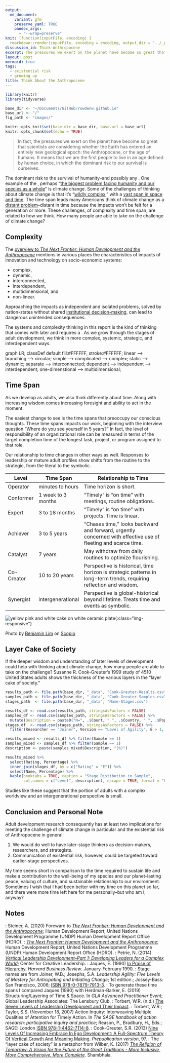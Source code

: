 ```yaml
---
output:
  md_document:
    variant: gfm
    preserve_yaml: TRUE
    pandoc_args:
      - "--wrap=preserve"
knit: (function(inputFile, encoding) {
  rmarkdown::render(inputFile, encoding = encoding, output_dir = "../_posts") })
discussion_id: Think-Anthropocene
excerpt: The pressures we exert on the planet have become so great that scientists are considering whether the Earth has entered an entirely new geological epoch, the Anthropocene, or the age of humans. It means that we are the first people to live in an age defined by human choice, in which the dominant risk to our survival is ourselves.
layout: post
mermaid: true
tags:
  - existential risk
  - growing up
title: Think About the Anthropocene
---
```


```r
library(knitr)
library(tidyverse)

base_dir <- "~/Documents/GitHub/rowdenw.github.io"
base_url <- "/"
fig_path <- "images/"

knitr::opts_knit$set(base.dir = base_dir, base.url = base_url)
knitr::opts_chunk$set(echo = TRUE)
```

> In fact, the pressures we exert on the planet have become so great that scientists are considering whether the Earth has entered an entirely new geological epoch: the Anthropocene, or the age of humans. It means that we are the first people to live in an age defined by human choice, in which the dominant risk to our survival is ourselves.`[^1]`{=markdown}

The dominant risk to the survival of humanity--and possibly any `[galactic intelligent life--is self-annihilation]({% post_url 2021-01-26-Estimate-Galactic-ETI %})`{=markdown}. One example of the `[major problems in the world]({% post_url 2021-03-14-Grown-Up-Thinking %})`{=markdown}, perhaps "[the biggest problem facing humanity and our species as a whole](https://youtu.be/29ciz1TEXjI?t=166)" is climate change. Some of the challenges of thinking about climate change is that it's "[wildly complex](https://youtu.be/9Pqp_8XLC6c?t=178)," with a [vast span in space and time](https://youtu.be/9Pqp_8XLC6c?t=255). The time span leads many Americans think of climate change as a [distant problem](https://youtu.be/DkZ7BJQupVA?t=90)--distant in time because the impacts won't be felt for a generation or more. These challenges, of complexity and time span, are related to how we think. How many people are able to take on the challenge of climate change?

## Complexity

The [overview to _The Next Frontier: Human Development and the Anthropocene_](http://hdr.undp.org/sites/default/files/hdr_2020_overview_english.pdf) mentions in various places the characteristics of impacts of innovation and technology on socio-economic systems:

* complex,
* dynamic,
* interconnected,
* interdependent,
* multidimensional, and
* non-linear.

Approaching the impacts as independent and isolated problems, solved by nation-states without shared [institutional decision-making](https://80000hours.org/problem-profiles/improving-institutional-decision-making/), can lead to dangerous unintended consequences.`[^2]`{=markdown}

The systems and complexity thinking in this report is the kind of thinking that comes with later `[adult development]({% post_url 2021-03-07-What-Is-Growing-Up %})`{=markdown} and requires a `[shifts in thinking]({% post_url 2021-03-14-Grown-Up-Thinking %})`{=markdown}. As we grow through the stages of adult development, we think in more complex, systemic, strategic, and interdependent ways.`[^3]`{=markdown} 

`<div class="mermaid">`{=html}
`graph LR;`{=html}
`	classDef default fill:#FFFFFF, stroke:#FFFFFF;`{=html}
`	linear --> branching --> circular;`{=html}
`	simple --> complicated --> complex;`{=html}
`	static --> dynamic;`{=html}
`	separate --> interconnected;`{=html}
`	dependent --> independent --> interdependent;`{=html}
`	one-dimenstional --> multidimensional;`{=html}
`</div>`{=html}

## Time Span

As we develop as adults, we also think differently about time. Along with increasing wisdom comes increasing foresight and ability to act in the moment.

The easiest change to see is the time spans that preoccupy our conscious thoughts. These time spans impacts our work, beginning with the interview question "Where do you see yourself in 5 years?" In fact, the level of responsibility of an organizational role can be measured in terms of the target completion time of the longest task, project, or program assigned to that role.`[^4]`{=markdown}

Our relationship to time changes in other ways as well. Responses to leadership or mature adult profiles show shifts from the routine to the strategic, from the literal to the symbolic.

| Level`[^5]`{=markdown} | Time Span`[^6]`{=markdown}      | Relationship to Time                                         |
| ---------------------- | ------------------------------- | ------------------------------------------------------------ |
| Operator               | minutes to hours                | Time horizon is short.`[^7]`{=markdown}                      |
| Conformer              | 1 week to 3 months              | "Timely" is "on time" with meetings, routine obligations.`[^8]`{=markdown} |
| Expert                 | 3 to 18 months`[^8]`{=markdown} | "Timely" is "on time" with projects.`[^8]`{=markdown} Time is linear.`[^9]`{=markdown} |
| Achiever               | 3 to 5 years                    | "Chases time,"`[^7]`{=markdown} looks backward and forward, urgently concerned with effective use of fleeting and scarce time.`[^9]`{=markdown} |
| Catalyst               | 7 years                         | May withdraw from daily routines to optimize flourishing.`[^9]`{=markdown} |
| Co-Creator             | 10 to 20 years                  | Perspective is historical, time horizon is strategic`[^8]`{=markdown} patterns in long-term trends, requiring reflection and wisdom.`[^9]`{=markdown} |
| Synergist              | intergenerational               | Perspective is global-historical beyond lifetime.`[^9]`{=markdown} Treats time and events as symbolic.`[^7]`{=markdown} |

![yellow pink and white cake on white ceramic plate](/images/yellow_pink_and_white_cake_on_white_ceramic_plate-scopio-bdc236c5-b8a0-4d84-8e78-5a221d835755.jpeg){:class="img-responsive"}

Photo by  [Benjamin Lim](https://scop.io/collections/vendors?q=Benjamin+Lim) on  [Scopio](https://scop.io/)

## Layer Cake of Society

If the deeper wisdom and understanding of later levels of development could help with thinking about climate change, how many people are able to take on the challenge? Susanne R. Cook-Greuter's 1999 study of 4510 United States adults`[^9]`{=markdown} shows the thickness of the various layers`[^5]`{=markdown} in the "layer cake of society."`[^10]`{=markdown}

```r
results_path <- file.path(base_dir, "_data", "Cook-Greuter-Results.csv")
samples_path <- file.path(base_dir, "_data", "Cook-Greuter-Samples.csv")
stages_path  <- file.path(base_dir, "_data", "Name-Stages.csv")

results_df <- read.csv(results_path, stringsAsFactors = FALSE)
samples_df <- read.csv(samples_path, stringsAsFactors = FALSE) %>%
  mutate(Description = paste0("N=", .$Count, " ", .$Country, " ", .$Population))
stages_df  <- read.csv(stages_path, stringsAsFactors = FALSE) %>%
  filter(Researcher == "Joiner", Version == "Level of Agility", E > 1, E < 10)

results_mixed <- results_df %>% filter(Sample == 1)
samples_mixed <- samples_df %>% filter(Sample == 1)
description <- paste(samples_mixed$Description, "(%)")

results_mixed %>% 
  select(Rating, Percentage) %>%
  inner_join(stages_df, by = c("Rating" = "E")) %>%
  select(Name, Percentage) %>%
  kable(booktabs = TRUE, caption = "Stage Distibution in Sample",
        col.names = c("Level", description), escape = TRUE, format = "html")
```

Studies like these suggest that the portion of adults with a complex worldview and an intergenerational perspective is small.

## Conclusion and Personal Note

Adult development research consequently has at least two implications for meeting the challenge of climate change in particular and the existential risk of Anthropocene in general:

1. We would do well to have later-stage thinkers as decision-makers, researchers, and strategists.
2. Communication of existential risk, however, could be targeted toward earlier-stage perspectives.

My time seems short in comparison to the time required to sustain life and make a contribution to the well-being of my species and our planet--lasting peace, valuing of culture, and sustainable relationship to our environment. Sometimes I wish that I had been better with my time on this planet so far, and there were more time left here for me personally--but who am I, anyway?

## Notes

`[^1]`{=markdown}: Steiner, A. (2020) Foreward to _[The Next Frontier: Human Development and the Anthropocene](http://hdr.undp.org/sites/default/files/hdr_2020_overview_english.pdf)_; Human Development Report; United Nations Development Programme (UNDP) Human Development Report Office (HDRO).
`[^2]`{=markdown}: _[The Next Frontier: Human Development and the Anthropocene](http://hdr.undp.org/sites/default/files/hdr_2020_overview_english.pdf)_; Human Development Report; United Nations Development Programme (UNDP) Human Development Report Office (HDRO).
`[^3]`{=markdown}: Petrie, N. (2014) _[Vertical Leadership Development–Part 1: Developing Leaders for a Complex World](https://14226776-c20f-46a2-bcd6-85cefe57153f.filesusr.com/ugd/a8b141_65db299b1e274cdc84e3de48016b9862.pdf)_; Center for Creative Leadership.
`[^4]`{=markdown}: Jaques, E. (1990) [In Praise of Hierarchy](https://hbr.org/1990/01/in-praise-of-hierarchy). _Harvard Business Review_. January-February 1990.
`[^5]`{=markdown}: Stage names are from Joiner, W.B.; Josephs, S.A. *Leadership Agility: Five Levels of Mastery for Anticipating and Initiating Change*; 1st edition.; Jossey-Bass: San Francisco, 2006; [ISBN 978-0-7879-7913-3](https://isbn.nu/9780787979133).
`[^6]`{=markdown}: To generate these time spans I compared Jaques (1990)`[^4]`{=markdown} with Herdman-Barker, E. (2019) Structuring/Layering of Time & Space. In _GLA Advanced Practitioner Event_; Global Leadership Associates: The Lensbury Club.
`[^7]`{=markdown}: Torbert, W.R. (n.d.) [The Seven Levels of Leadership Development and Their Impact](https://www.gla.global/the-glp/levels-of-leadership-development/).
`[^8]`{=markdown}: Torbert, W.R.; Taylor, S.S. (November 18, 2007) Action Inquiry: Interweaving Multiple Qualities of Attention for Timely Action. In _The SAGE handbook of action research: participative inquiry and practice_; Reason, P., Bradbury, H., Eds.; SAGE: London [ISBN 978-1-4462-7114-8](https://isbn.nu/9781446271148).
`[^9]`{=markdown}: Cook-Greuter, S.R. (2013) [Nine Levels Of Increasing Embrace In Ego Development: A Full-Spectrum Theory Of Vertical Growth And Meaning Making](http://www.cook-greuter.com/Cook-Greuter%209%20levels%20paper%20new%201.1'14%2097p%5B1%5D.pdf). *Prepublication version*, 97.
`[^10]`{=markdown}: The "layer cake of society" is a metaphor from Wilber, K. (2017) _[The Religion of Tomorrow: A Vision for the Future of the Great Traditions - More Inclusive, More Comprehensive, More Complete](https://smile.amazon.com/Religion-Tomorrow-Traditions-Inclusive-Comprehensive-ebook/dp/B01MQZIOV3/)_. Shambhala.

